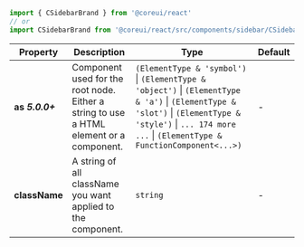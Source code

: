 
```jsx
import { CSidebarBrand } from '@coreui/react'
// or
import CSidebarBrand from '@coreui/react/src/components/sidebar/CSidebarBrand'
```

| Property | Description | Type | Default |
| --- | --- | --- | --- |
| **as** **_5.0.0+_** | Component used for the root node. Either a string to use a HTML element or a component. | `(ElementType & 'symbol')` \| `(ElementType & 'object')` \| `(ElementType & 'a')` \| `(ElementType & 'slot')` \| `(ElementType & 'style')` \| `... 174 more ...` \| `(ElementType & FunctionComponent<...>)` | - |
| **className** | A string of all className you want applied to the component. | `string` | - |
